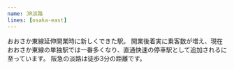 ```yaml
---
name: JR淡路
lines: [osaka-east]
---
```



おおさか東線延伸開業時に新しくできた駅。
開業後着実に乗客数が増え、現在おおさか東線の単独駅では一番多くなり、直通快速の停車駅として追加されるに至っています。
阪急の<AutoStationLink slug="awaji">淡路</AutoStationLink>は徒歩3分の距離です。
